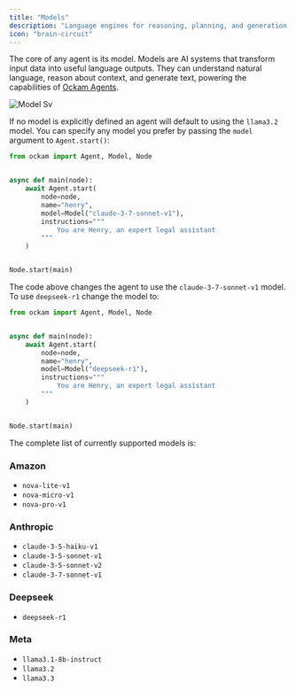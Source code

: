 ```yaml
---
title: "Models"
description: "Language engines for reasoning, planning, and generation."
icon: "brain-circuit"
---
```


The core of any agent is its model. Models are AI systems that transform input data into useful language outputs. They can understand natural language, reason about context, and generate text, powering the capabilities of [Ockam Agents](/agents/agents).

![Model Sv](/images/model.svg)

If no model is explicitly defined an agent will default to using the `llama3.2` model. You can specify any model you prefer by passing the `model` argument to `Agent.start()`:

<RequestExample>

```python images/main/main.py
from ockam import Agent, Model, Node


async def main(node):
    await Agent.start(
        node=node,
        name="henry",
        model=Model("claude-3-7-sonnet-v1"),
        instructions="""
            You are Henry, an expert legal assistant
        """
    )


Node.start(main)
```

</RequestExample>

The code above changes the agent to use the `claude-3-7-sonnet-v1` model. To use `deepseek-r1` change the model to:

```python images/main/main.py
from ockam import Agent, Model, Node


async def main(node):
    await Agent.start(
        node=node,
        name="henry",
        model=Model("deepseek-r1"),
        instructions="""
            You are Henry, an expert legal assistant
        """
    )


Node.start(main)
```

The complete list of currently supported models is:

### Amazon

- `nova-lite-v1`
- `nova-micro-v1`
- `nova-pro-v1`

### Anthropic

- `claude-3-5-haiku-v1`
- `claude-3-5-sonnet-v1`
- `claude-3-5-sonnet-v2`
- `claude-3-7-sonnet-v1` 

### Deepseek

- `deepseek-r1` 

### Meta

- `llama3.1-8b-instruct` 
- `llama3.2`
- `llama3.3` 